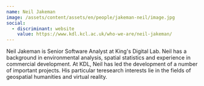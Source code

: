 ```yaml
---
name: Neil Jakeman
image: /assets/content/assets/en/people/jakeman-neil/image.jpg
social:
  - discriminant: website
    value: https://www.kdl.kcl.ac.uk/who-we-are/neil-jakeman/
---
```

Neil Jakeman is Senior Software Analyst at King's Digital Lab. Neil has a background in environmental analysis, spatial statistics and experience in commercial development. At KDL, Neil has led the development of a number of important projects. His particular teresearch interests lie in the fields of geospatial humanities and virtual reality.